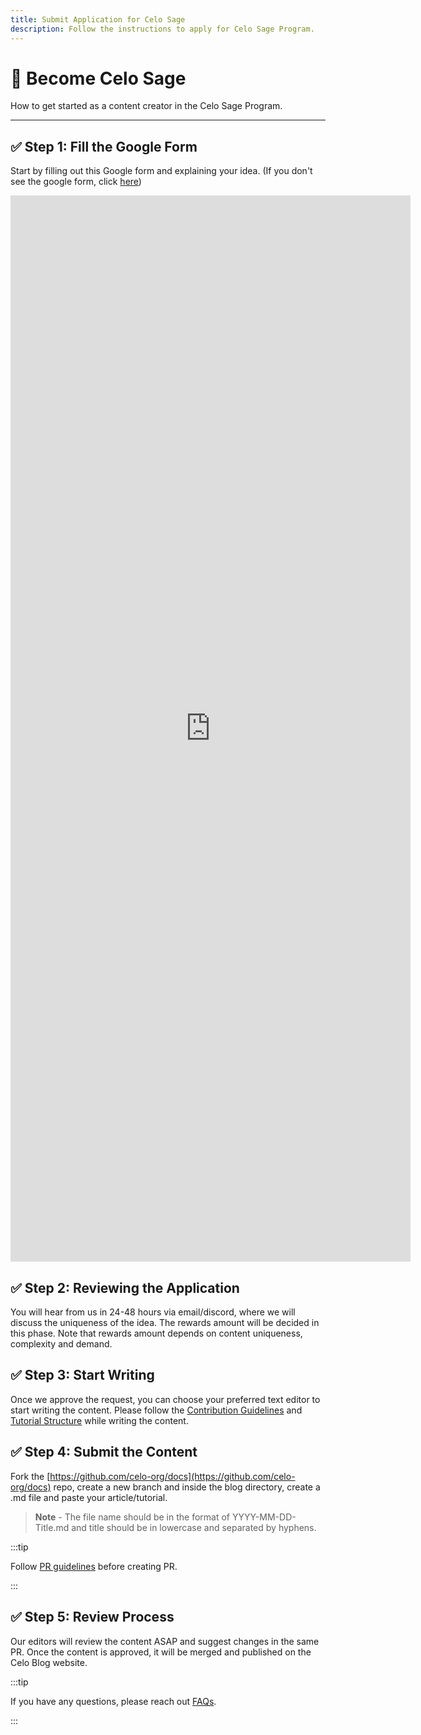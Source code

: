 ```yaml
---
title: Submit Application for Celo Sage
description: Follow the instructions to apply for Celo Sage Program.
---
```


# 🌱 Become Celo Sage

How to get started as a content creator in the Celo Sage Program.

---

## ✅ Step 1: Fill the Google Form

Start by filling out this Google form and explaining your idea. (If you don't see the google form, click [here](https://forms.gle/BAwSsvCqmrHo8gvb9))

<div
  style={{
    position: "relative",
    paddingBottom: "56.25%",
    paddingTop: 25,
    height: 0,
  }}
>
  <iframe
    style={{
      position: "absolute",
      top: 0,
      left: 0,
      width: "100%",
      height: "100%",
    }}
    src="https://docs.google.com/forms/d/e/1FAIpQLSebVZvLU0XvFQ2yW6Kmgu8n6Lu6aTdoIQAv41n5b-j-uH-IOQ/viewform?embedded=true"
    width="640"
    height="1706"
    frameborder="0"
    marginheight="0"
    marginwidth="0"
  >
    Loading…
  </iframe>
</div>

## ✅ Step 2: Reviewing the Application

You will hear from us in 24-48 hours via email/discord, where we will discuss the uniqueness of the idea. The rewards amount will be decided in this phase. Note that rewards amount depends on content uniqueness, complexity and demand.

## ✅ Step 3: Start Writing

Once we approve the request, you can choose your preferred text editor to start writing the content. Please follow the [Contribution Guidelines](/community/celo-sage/contribution-guidelines) and [Tutorial Structure](/community/celo-sage/tutorial-structure) while writing the content.

## ✅ Step 4: Submit the Content

Fork the [https://github.com/celo-org/docs](https://github.com/celo-org/docs) repo, create a new branch and inside the blog directory, create a .md file and paste your article/tutorial.

> **Note** - The file name should be in the format of YYYY-MM-DD-Title.md and title should be in lowercase and separated by hyphens.

:::tip

Follow [PR guidelines](/community/celo-sage/contribution-guidelines#how-to-create-a-pr) before creating PR.

:::

## ✅ Step 5: Review Process

Our editors will review the content ASAP and suggest changes in the same PR. Once the content is approved, it will be merged and published on the Celo Blog website.

:::tip

If you have any questions, please reach out [FAQs](/community/celo-sage/faq).

:::
